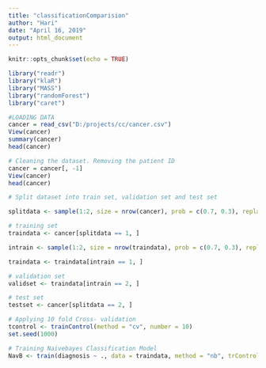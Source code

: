 ```yaml
---
title: "classificationComparision"
author: "Hari"
date: "April 16, 2019"
output: html_document
---
```


```r
knitr::opts_chunk$set(echo = TRUE)
```

```r
library("readr")
library("klaR")
library("MASS")
library("randomForest")
library("caret")

```

```r
#LOADING DATA
cancer = read_csv("D:/projects/cc/cancer.csv")
View(cancer)
summary(cancer)
head(cancer)

```
```r

# Cleaning the dataset. Removing the patient ID
cancer = cancer[, -1]
View(cancer)
head(cancer)

```
```r

# Split dataset into train set, validation set and test set

splitdata <- sample(1:2, size = nrow(cancer), prob = c(0.7, 0.3), replace = T)
```
```r
# training set
traindata <- cancer[splitdata == 1, ]

intrain <- sample(1:2, size = nrow(traindata), prob = c(0.7, 0.3), replace = T)

traindata <- traindata[intrain == 1, ]
```
```r
# validation set
validset <- traindata[intrain == 2, ]
```
```r
# test set
testset <- cancer[splitdata == 2, ] 
```
```r
# Applying 10 fold Cross- validation
tcontrol <- trainControl(method = "cv", number = 10)
set.seed(1000)
```
```r
# Training Naivebayes Classification Model
NavB <- train(diagnosis ~ ., data = traindata, method = "nb", trControl = tcontrol)
```
